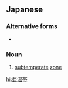 {{also|亞溫帶|亚温带}}
==Japanese==
{{ja-kanjitab|あ|おん|たい|type=on}}

===Alternative forms===
* {{l|ja|亞溫帶}}

===Noun===
{{ja-noun|あおんたい}}

# {{lb|ja|geography|sort=あおんたい}} [[subtemperate]] [[zone]]

[[hi:亜温帯]]